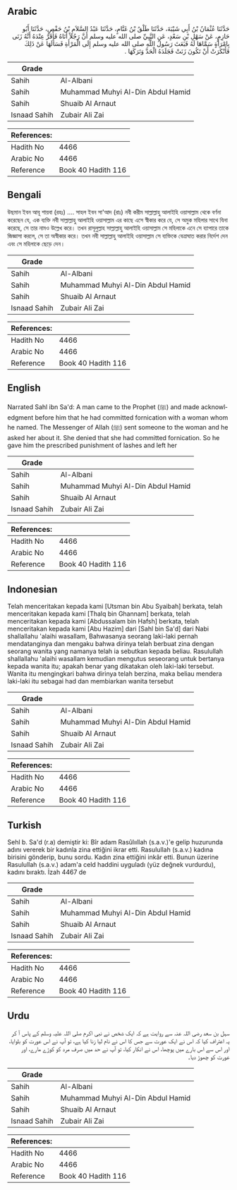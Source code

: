 ## Arabic


<div dir="rtl" lang="ar" style={{fontSize:'larger',backgroundColor:'#f8f9fa',padding:20}}>
حَدَّثَنَا عُثْمَانُ بْنُ أَبِي شَيْبَةَ، حَدَّثَنَا طَلْقُ بْنُ غَنَّامٍ، حَدَّثَنَا عَبْدُ السَّلاَمِ بْنُ حَفْصٍ، حَدَّثَنَا أَبُو حَازِمٍ، عَنْ سَهْلِ بْنِ سَعْدٍ، عَنِ النَّبِيِّ صلى الله عليه وسلم أَنَّ رَجُلاً أَتَاهُ فَأَقَرَّ عِنْدَهُ أَنَّهُ زَنَى بِامْرَأَةٍ سَمَّاهَا لَهُ فَبَعَثَ رَسُولُ اللَّهِ صلى الله عليه وسلم إِلَى الْمَرْأَةِ فَسَأَلَهَا عَنْ ذَلِكَ فَأَنْكَرَتْ أَنْ تَكُونَ زَنَتْ فَجَلَدَهُ الْحَدَّ وَتَرَكَهَا ‏.‏
</div>
<div style={{backgroundColor:'#f8f9fa',padding:20, marginBottom: 10}}><table> <thead> <tr> <th>Grade</th> <th></th> </tr> </thead> <tbody> <tr><td>Sahih</td><td>Al-Albani</td></tr><tr><td>Sahih</td><td>Muhammad Muhyi Al-Din Abdul Hamid</td></tr><tr><td>Sahih</td><td>Shuaib Al Arnaut</td></tr><tr><td>Isnaad Sahih</td><td>Zubair Ali Zai</td></tr></tbody></table><table> <thead> <tr> <th>References:</th> <th></th> </tr> </thead> <tbody><tr><td>Hadith No</td><td>4466</td></tr><tr><td>Arabic No</td><td>4466</td></tr><tr><td>Reference</td><td>Book 40 Hadith 116</td></tr></tbody></table></div>

## Bengali


<div dir="ltr" lang="bn" style={{fontSize:'larger',backgroundColor:'#f8f9fa',padding:20}}>
উছমান ইবন আবূ শায়বা (রহঃ) .... সাহল ইবন সা'আদ (রাঃ) নবী করীম সাল্লাল্লাহু আলাইহি ওয়াসাল্লাম থেকে বর্ণনা করেছেন যে, এক ব্যক্তি নবী সাল্লাল্লাহু আলাইহি ওয়াসাল্লাম এর কাছে এসে স্বীকার করে যে, সে অমুক মহিলার সাথে যিনা করেছে, সে তার নামও উল্লেখ করে। তখন রাসূলুল্লাহ সাল্লাল্লাহু আলাইহি ওয়াসাল্লাম সে মহিলাকে এনে সে ব্যাপারে তাকে জিজ্ঞাসা করলে, সে তা অস্বীকার করে। তখন নবী সাল্লাল্লাহু আলাইহি ওয়াসাল্লাম সে ব্যক্তিকে বেত্রাঘাত করার নির্দেশ দেন এবং সে মহিলাকে ছেড়ে দেন।
</div>
<div style={{backgroundColor:'#f8f9fa',padding:20, marginBottom: 10}}><table> <thead> <tr> <th>Grade</th> <th></th> </tr> </thead> <tbody> <tr><td>Sahih</td><td>Al-Albani</td></tr><tr><td>Sahih</td><td>Muhammad Muhyi Al-Din Abdul Hamid</td></tr><tr><td>Sahih</td><td>Shuaib Al Arnaut</td></tr><tr><td>Isnaad Sahih</td><td>Zubair Ali Zai</td></tr></tbody></table><table> <thead> <tr> <th>References:</th> <th></th> </tr> </thead> <tbody><tr><td>Hadith No</td><td>4466</td></tr><tr><td>Arabic No</td><td>4466</td></tr><tr><td>Reference</td><td>Book 40 Hadith 116</td></tr></tbody></table></div>

## English


<div dir="ltr" lang="en" style={{fontSize:'larger',backgroundColor:'#f8f9fa',padding:20}}>
Narrated Sahl ibn Sa'd: A man came to the Prophet (ﷺ) and made acknowledgment before him that he had committed fornication with a woman whom he named. The Messenger of Allah (ﷺ) sent someone to the woman and he asked her about it. She denied that she had committed fornication. So he gave him the prescribed punishment of lashes and left her
</div>
<div style={{backgroundColor:'#f8f9fa',padding:20, marginBottom: 10}}><table> <thead> <tr> <th>Grade</th> <th></th> </tr> </thead> <tbody> <tr><td>Sahih</td><td>Al-Albani</td></tr><tr><td>Sahih</td><td>Muhammad Muhyi Al-Din Abdul Hamid</td></tr><tr><td>Sahih</td><td>Shuaib Al Arnaut</td></tr><tr><td>Isnaad Sahih</td><td>Zubair Ali Zai</td></tr></tbody></table><table> <thead> <tr> <th>References:</th> <th></th> </tr> </thead> <tbody><tr><td>Hadith No</td><td>4466</td></tr><tr><td>Arabic No</td><td>4466</td></tr><tr><td>Reference</td><td>Book 40 Hadith 116</td></tr></tbody></table></div>

## Indonesian


<div dir="ltr" lang="id" style={{fontSize:'larger',backgroundColor:'#f8f9fa',padding:20}}>
Telah menceritakan kepada kami [Utsman bin Abu Syaibah] berkata, telah menceritakan kepada kami [Thalq bin Ghannam] berkata, telah menceritakan kepada kami [Abdussalam bin Hafsh] berkata, telah menceritakan kepada kami [Abu Hazim] dari [Sahl bin Sa'd] dari Nabi shallallahu 'alaihi wasallam, Bahwasanya seorang laki-laki pernah mendatanginya dan mengaku bahwa dirinya telah berbuat zina dengan seorang wanita yang namanya telah ia sebutkan kepada beliau. Rasulullah shallallahu 'alaihi wasallam kemudian mengutus seseorang untuk bertanya kepada wanita itu; apakah benar yang dikatakan oleh laki-laki tersebut. Wanita itu mengingkari bahwa dirinya telah berzina, maka beliau mendera laki-laki itu sebagai had dan membiarkan wanita tersebut
</div>
<div style={{backgroundColor:'#f8f9fa',padding:20, marginBottom: 10}}><table> <thead> <tr> <th>Grade</th> <th></th> </tr> </thead> <tbody> <tr><td>Sahih</td><td>Al-Albani</td></tr><tr><td>Sahih</td><td>Muhammad Muhyi Al-Din Abdul Hamid</td></tr><tr><td>Sahih</td><td>Shuaib Al Arnaut</td></tr><tr><td>Isnaad Sahih</td><td>Zubair Ali Zai</td></tr></tbody></table><table> <thead> <tr> <th>References:</th> <th></th> </tr> </thead> <tbody><tr><td>Hadith No</td><td>4466</td></tr><tr><td>Arabic No</td><td>4466</td></tr><tr><td>Reference</td><td>Book 40 Hadith 116</td></tr></tbody></table></div>

## Turkish


<div dir="ltr" lang="tr" style={{fontSize:'larger',backgroundColor:'#f8f9fa',padding:20}}>
Sehl b. Sa'd (r.a) demiştir ki: Bîr adam Rasûlııllah (s.a.v.)'e gelip huzurunda adını vererek bir kadınla zina ettiğini ikrar etti. Rasulullah (s.a.v.) kadına birisini gönderip, bunu sordu. Kadın zina ettiğini inkâr etti. Bunun üzerine Rasulullah (s.a.v.) adam'a celd haddini uyguladı (yüz değnek vurdurdu), kadını bıraktı. İzah 4467 de
</div>
<div style={{backgroundColor:'#f8f9fa',padding:20, marginBottom: 10}}><table> <thead> <tr> <th>Grade</th> <th></th> </tr> </thead> <tbody> <tr><td>Sahih</td><td>Al-Albani</td></tr><tr><td>Sahih</td><td>Muhammad Muhyi Al-Din Abdul Hamid</td></tr><tr><td>Sahih</td><td>Shuaib Al Arnaut</td></tr><tr><td>Isnaad Sahih</td><td>Zubair Ali Zai</td></tr></tbody></table><table> <thead> <tr> <th>References:</th> <th></th> </tr> </thead> <tbody><tr><td>Hadith No</td><td>4466</td></tr><tr><td>Arabic No</td><td>4466</td></tr><tr><td>Reference</td><td>Book 40 Hadith 116</td></tr></tbody></table></div>

## Urdu


<div dir="rtl" lang="ur" style={{fontSize:'larger',backgroundColor:'#f8f9fa',padding:20}}>
سہل بن سعد رضی اللہ عنہ سے روایت ہے کہ ایک شخص نے نبی اکرم صلی اللہ علیہ وسلم کے پاس آ کر یہ اعتراف کیا کہ اس نے ایک عورت سے جس کا اس نے نام لیا زنا کیا ہے، تو آپ نے اس عورت کو بلوایا، اور اس سے اس بارے میں پوچھا، اس نے انکار کیا، تو آپ نے حد میں صرف مرد کو کوڑے مارے، اور عورت کو چھوڑ دیا۔
</div>
<div style={{backgroundColor:'#f8f9fa',padding:20, marginBottom: 10}}><table> <thead> <tr> <th>Grade</th> <th></th> </tr> </thead> <tbody> <tr><td>Sahih</td><td>Al-Albani</td></tr><tr><td>Sahih</td><td>Muhammad Muhyi Al-Din Abdul Hamid</td></tr><tr><td>Sahih</td><td>Shuaib Al Arnaut</td></tr><tr><td>Isnaad Sahih</td><td>Zubair Ali Zai</td></tr></tbody></table><table> <thead> <tr> <th>References:</th> <th></th> </tr> </thead> <tbody><tr><td>Hadith No</td><td>4466</td></tr><tr><td>Arabic No</td><td>4466</td></tr><tr><td>Reference</td><td>Book 40 Hadith 116</td></tr></tbody></table></div>
